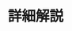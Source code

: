 ---
source-updated-at: 2025-05-16T04:52:11.000Z
translation-updated-at: 2025-06-02T19:55:15.945Z
title: 詳細解説
description: Next.js の内部動作について学びましょう。
---